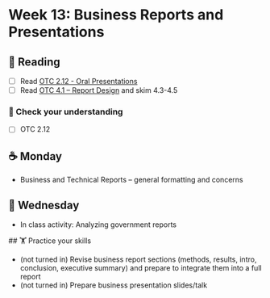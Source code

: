
# Week 13: Business Reports and Presentations

## 📖 Reading

- [ ] Read [OTC 2.12 - Oral Presentations](https://alg.manifoldapp.org/read/open-technical-communication/section/e4660e24-17b6-4dcc-ac00-717c13bd30ff)
- [ ] Read [OTC 4.1 – Report Design](https://alg.manifoldapp.org/read/open-technical-communication/section/967e506e-8d1e-4baf-bee2-8ace4ebf80f1) and skim 4.3-4.5

### 🎯 Check your understanding

- [ ] OTC 2.12

## ☕ Monday

- Business and Technical Reports -- general formatting and concerns

## 🐪 Wednesday

- In class activity: Analyzing government reports

##️ 🏋️ Practice your skills

- (not turned in) Revise business report sections (methods, results, intro, conclusion, executive summary) and prepare to integrate them into a full report
- (not turned in) Prepare business presentation slides/talk


